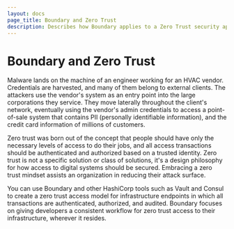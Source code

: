 ```yaml
---
layout: docs
page_title: Boundary and Zero Trust
description: Describes how Boundary applies to a Zero Trust security approach
---
```


# Boundary and Zero Trust

Malware lands on the machine of an engineer working for an HVAC vendor.
Credentials are harvested, and many of them belong to external clients.
The attackers use the vendor's system as an entry point into the large corporations they service.
They move laterally throughout the client's network, eventually using the vendor's admin credentials to access a point-of-sale system that contains PII (personally identifiable information), and the credit card information of millions of customers.

Zero trust was born out of the concept that people should have only the necessary levels of access to do their jobs, and all access transactions should be authenticated and authorized based on a trusted identity.
Zero trust is not a specific solution or class of solutions, it's a design philosophy for how access to digital systems should be secured.
Embracing a zero trust mindset assists an organization in reducing their attack surface.

You can use Boundary and other HashiCorp tools such as Vault and Consul to create a zero trust access model for infrastructure endpoints in which all transactions are authenticated, authorized, and audited.
Boundary focuses on giving developers a consistent workflow for zero trust access to their infrastructure, wherever it resides.